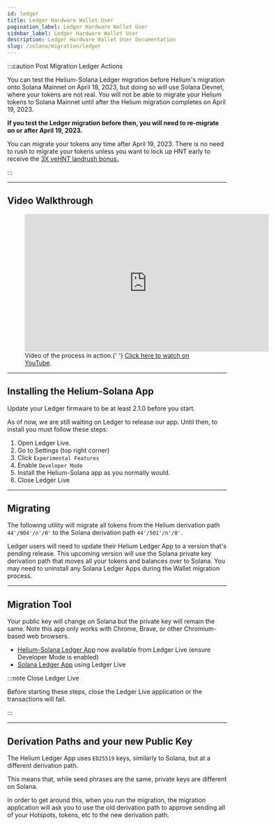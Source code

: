 ```yaml
---
id: ledger
title: Ledger Hardware Wallet User
pagination_label: Ledger Hardware Wallet User
sidebar_label: Ledger Hardware Wallet User
description: Ledger Hardware Wallet User Documentation
slug: /solana/migration/ledger
---
```


:::caution Post Migration Ledger Actions

You can test the Helium-Solana Ledger migration before Helium's migration onto Solana Mainnet on
April 18, 2023, but doing so will use Solana Devnet, where your tokens are not real. You will not be
able to migrate your Helium tokens to Solana Mainnet until after the Helium migration completes on
April 19, 2023.

**If you test the Ledger migration before then, you will need to re-migrate on or after April
19, 2023.**

You can migrate your tokens any time after April 19, 2023. There is no need to rush to migrate your
tokens unless you want to lock up HNT early to receive the
[3X veHNT landrush bonus.](/vote-escrow/voting-power/#is-there-a-staking-genesis-period)

:::

---

## Video Walkthrough

<figure className="screensnippet-wrapper">
  <iframe
    width="560"
    height="315"
    src="https://www.youtube.com/embed/Sl7UBStRmpA"
    title="YouTube video player"
    frameborder="0"
    allow="accelerometer; autoplay; clipboard-write; encrypted-media; gyroscope; picture-in-picture; web-share"
    allowfullscreen
  ></iframe>
  <figcaption>
    Video of the process in action.{' '}
    <a href="https://www.youtube.com/watch?v=Sl7UBStRmpA">Click here to watch on YouTube</a>.
  </figcaption>
</figure>

---

## Installing the Helium-Solana App

Update your Ledger firmware to be at least 2.1.0 before you start.

As of now, we are still waiting on Ledger to release our app. Until then, to install you must follow
these steps:

1. Open Ledger Live.
2. Go to Settings (top right corner)
3. Click `Experimental Features`
4. Enable `Developer Mode`
5. Install the Helium-Solana app as you normally would.
6. Close Ledger Live

---

## Migrating

The following utility will migrate all tokens from the Helium derivation path `44'/904'/n'/0'` to
the Solana derivation path `44'/501'/n'/0'`.

Ledger users will need to update their Helium Ledger App to a version that's pending release. This
upcoming version will use the Solana private key derivation path that moves all your tokens and
balances over to Solana. You may need to uninstall any Solana Ledger Apps during the Wallet
migration process.

---

## Migration Tool

Your public key will change on Solana but the private key will remain the same. Note this app only
works with Chrome, Brave, or other Chromium-based web browsers.

- [Helium-Solana Ledger App](https://github.com/helium/app-helium-solana) now available from Ledger
  Live (ensure Developer Mode is enabled)
- [Solana Ledger App](https://support.ledger.com/hc/en-us/articles/360016265659-Solana-SOL-?support=true)
  using Ledger Live

:::note Close Ledger Live

Before starting these steps, close the Ledger Live application or the transactions will fail.

:::


<LedgerMigration />

---

## Derivation Paths and your new Public Key

The Helium Ledger App uses `ED25519` keys, similarly to Solana, but at a different derivation path.

This means that, while seed phrases are the same, private keys are different on Solana.

In order to get around this, when you run the migration, the migration application will ask you to
use the old derivation path to approve sending all of your Hotspots, tokens, etc to the new
derivation path.
